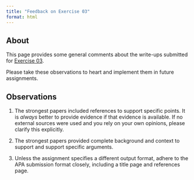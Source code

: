 ```yaml
---
title: "Feedback on Exercise 03"
format: html
---
```


## About

This page provides some general comments about the write-ups submitted for [Exercise 03](../exercises/ex03-making-data.qmd).

Please take these observations to heart and implement them in future assignments.

## Observations

1. The strongest papers included references to support specific points. It is *always* better to provide evidence if that evidence is available. If no external sources were used and you rely on your own opinions, please clarify this explicitly.

2. The strongest papers provided complete background and context to support and support specific arguments.

3. Unless the assignment specifies a different output format, adhere to the APA submission format closely, including a title page and references page.
